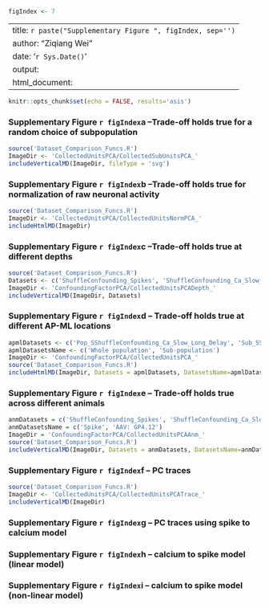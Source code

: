 ```r
figIndex <- 7
```

---
title: `r paste("Supplementary Figure ", figIndex, sep='')`
author: "Ziqiang Wei"
date: '`r Sys.Date()`'
output:
  html_document:
---

```r
knitr::opts_chunk$set(echo = FALSE, results='asis')
```

### Supplementary Figure `r figIndex`a --Trade-off holds true for a random choice of subpopulation
```r
source('Dataset_Comparison_Funcs.R')
ImageDir <- 'CollectedUnitsPCA/CollectedSubUnitsPCA_'
includeVerticalMD(ImageDir, fileType = 'svg')
```

### Supplementary Figure `r figIndex`b --Trade-off holds true for normalization of raw neuronal activity
```r
source('Dataset_Comparison_Funcs.R')
ImageDir <- 'CollectedUnitsPCA/CollectedUnitsNormPCA_'
includeHtmlMD(ImageDir)
```

### Supplementary Figure `r figIndex`c --Trade-off holds true at different depths
```r
source('Dataset_Comparison_Funcs.R')
Datasets <- c('ShuffleConfounding_Spikes', 'ShuffleConfounding_Ca_Slow_Short_Delay_Virus', 'ShuffleConfounding_Ca_Slow_Short_Delay')
ImageDir <- 'ConfoundingFactorPCA/CollectedUnitsPCADepth_'
includeVerticalMD(ImageDir, Datasets)
```

### Supplementary Figure `r figIndex`d -- Trade-off holds true at different AP-ML locations
```r
apmlDatasets <- c('Pop_SShuffleConfounding_Ca_Slow_Long_Delay', 'Sub_SShuffleConfounding_Ca_Slow_Long_Delay')
apmlDatasetsName <- c('Whole population', 'Sub-population')
ImageDir <- 'ConfoundingFactorPCA/CollectedUnitsPCA_'
source('Dataset_Comparison_Funcs.R')
includeHtmlMD(ImageDir, Datasets = apmlDatasets, DatasetsName=apmlDatasetsName)
```

### Supplementary Figure `r figIndex`e -- Trade-off holds true across different animals
```r
anmDatasets = c('ShuffleConfounding_Spikes', 'ShuffleConfounding_Ca_Slow_Short_Delay_Virus')
anmDatasetsName = c('Spike', 'AAV: GP4.12')
ImageDir = 'ConfoundingFactorPCA/CollectedUnitsPCAAnm_'
source('Dataset_Comparison_Funcs.R')
includeVerticalMD(ImageDir, Datasets = anmDatasets, DatasetsName=anmDatasetsName)
```

### Supplementary Figure `r figIndex`f -- PC traces
```r
source('Dataset_Comparison_Funcs.R')
ImageDir <- 'CollectedUnitsPCA/CollectedUnitsPCATrace_'
includeVerticalMD(ImageDir)
```

### Supplementary Figure `r figIndex`g -- PC traces using spike to calcium model


### Supplementary Figure `r figIndex`h -- calcium to spike model (linear model)

### Supplementary Figure `r figIndex`i -- calcium to spike model (non-linear model)

